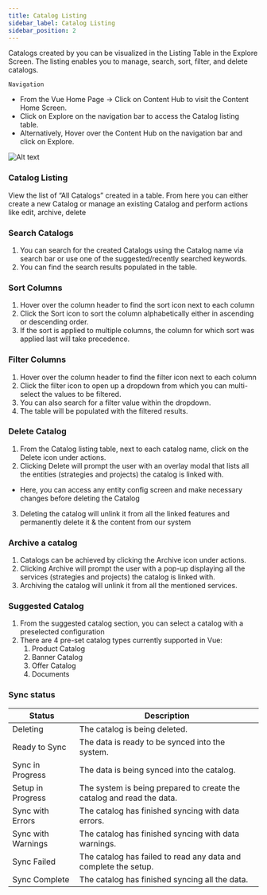 ```yaml
---
title: Catalog Listing
sidebar_label: Catalog Listing
sidebar_position: 2
---
```


<head>
  <title>Catalog Listing</title>
  <meta name="description" content="" />
</head>

Catalogs created by you can be visualized in the Listing Table in the Explore Screen. The listing enables you to manage, search, sort, filter, and delete catalogs.



`Navigation`

- From the Vue Home Page -> Click on Content Hub to visit the Content Home Screen.
- Click on Explore on the navigation bar to access the Catalog listing table.
- Alternatively, Hover over the Content Hub on the navigation bar and click on Explore.

![Alt text](https://d1r1e7xjkfj7nz.cloudfront.net/explorelisting1b.png 'a title')

### Catalog Listing

View the list of “All Catalogs” created in a table. From here you can either create a new Catalog or manage an existing Catalog and perform actions like edit, archive, delete

### Search Catalogs

1. You can search for the created Catalogs using the Catalog name via search bar or use one of the suggested/recently searched keywords.
2. You can find the search results populated in the table.

### Sort Columns

1. Hover over the column header to find the sort icon next to each column
2. Click the Sort icon to sort the column alphabetically either in ascending or descending order.
3. If the sort is applied to multiple columns, the column for which sort was applied last will take precedence.

### Filter Columns

1. Hover over the column header to find the filter icon next to each column
2. Click the filter icon to open up a dropdown from which you can multi-select the values to be filtered.
3. You can also search for a filter value within the dropdown.
4. The table will be populated with the filtered results.

### Delete Catalog

1. From the Catalog listing table, next to each catalog name, click on the Delete icon under actions.
2. Clicking Delete will prompt the user with an overlay modal that lists all the entities (strategies and projects) the catalog is linked with.

- Here, you can access any entity config screen and make necessary changes before deleting the Catalog

3. Deleting the catalog will unlink it from all the linked features and permanently delete it & the content from our system

### Archive a catalog

1. Catalogs can be achieved by clicking the Archive icon under actions.
2. Clicking Archive will prompt the user with a pop-up displaying all the services (strategies and projects) the catalog is linked with.
3. Archiving the catalog will unlink it from all the mentioned services.

### <a name="_heading=h.edgl75arsi46"></a>**Suggested Catalog**

1. From the suggested catalog section, you can select a catalog with a preselected configuration
1. There are 4 pre-set catalog types currently supported in Vue:
   1. Product Catalog
   1. Banner Catalog
   1. Offer Catalog
   1. Documents

### Sync status 

| Status | Description |
|---|---|
| Deleting | The catalog is being deleted. |
| Ready to Sync | The data is ready to be synced into the system. |
| Sync in Progress | The data is being synced into the catalog. |
| Setup in Progress | The system is being prepared to create the catalog and read the data. |
| Sync with Errors | The catalog has finished syncing with data errors. |
| Sync with Warnings | The catalog has finished syncing with data warnings. |
| Sync Failed | The catalog has failed to read any data and complete the setup. |
| Sync Complete | The catalog has finished syncing all the data. |